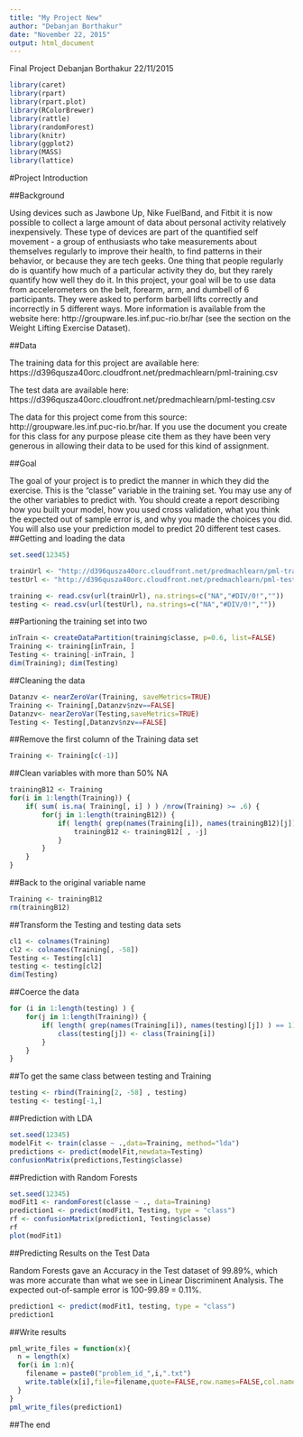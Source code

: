 ```yaml
---
title: "My Project New"
author: "Debanjan Borthakur"
date: "November 22, 2015"
output: html_document
---
```

Final Project
Debanjan Borthakur
22/11/2015
```r
library(caret)
library(rpart)
library(rpart.plot)
library(RColorBrewer)
library(rattle)
library(randomForest)
library(knitr)
library(ggplot2)
library(MASS)
library(lattice)
```
#Project Introduction

##Background

Using devices such as Jawbone Up, Nike FuelBand, and Fitbit it is now possible to collect a large amount of data about personal activity relatively inexpensively. These type of devices are part of the quantified self movement - a group of enthusiasts who take measurements about themselves regularly to improve their health, to find patterns in their behavior, or because they are tech geeks. One thing that people regularly do is quantify how much of a particular activity they do, but they rarely quantify how well they do it. In this project, your goal will be to use data from accelerometers on the belt, forearm, arm, and dumbell of 6 participants. They were asked to perform barbell lifts correctly and incorrectly in 5 different ways. More information is available from the website here: http://groupware.les.inf.puc-rio.br/har (see the section on the Weight Lifting Exercise Dataset).

##Data

The training data for this project are available here: https://d396qusza40orc.cloudfront.net/predmachlearn/pml-training.csv

The test data are available here: https://d396qusza40orc.cloudfront.net/predmachlearn/pml-testing.csv

The data for this project come from this source: http://groupware.les.inf.puc-rio.br/har. If you use the document you create for this class for any purpose please cite them as they have been very generous in allowing their data to be used for this kind of assignment.

##Goal

The goal of your project is to predict the manner in which they did the exercise. This is the “classe” variable in the training set. You may use any of the other variables to predict with. You should create a report describing how you built your model, how you used cross validation, what you think the expected out of sample error is, and why you made the choices you did. You will also use your prediction model to predict 20 different test cases.
##Getting and loading the data
```r
set.seed(12345)

trainUrl <- "http://d396qusza40orc.cloudfront.net/predmachlearn/pml-training.csv"
testUrl <- "http://d396qusza40orc.cloudfront.net/predmachlearn/pml-testing.csv"

training <- read.csv(url(trainUrl), na.strings=c("NA","#DIV/0!",""))
testing <- read.csv(url(testUrl), na.strings=c("NA","#DIV/0!",""))
```
##Partioning the training set into two
```r
inTrain <- createDataPartition(training$classe, p=0.6, list=FALSE)
Training <- training[inTrain, ]
Testing <- training[-inTrain, ]
dim(Training); dim(Testing)
```
##Cleaning the data
```r
Datanzv <- nearZeroVar(Training, saveMetrics=TRUE)
Training <- Training[,Datanzv$nzv==FALSE]
Datanzv<- nearZeroVar(Testing,saveMetrics=TRUE)
Testing <- Testing[,Datanzv$nzv==FALSE]
```
##Remove the first column of the Training data set
```r
Training <- Training[c(-1)]
```
##Clean variables with more than 50% NA
```r
trainingB12 <- Training
for(i in 1:length(Training)) {
    if( sum( is.na( Training[, i] ) ) /nrow(Training) >= .6) {
        for(j in 1:length(trainingB12)) {
            if( length( grep(names(Training[i]), names(trainingB12)[j]) ) == 1)  {
                trainingB12 <- trainingB12[ , -j]
            }   
        } 
    }
}
```
##Back to the original variable name
```r
Training <- trainingB12
rm(trainingB12)
```
##Transform the Testing and testing data sets
```r
cl1 <- colnames(Training)
cl2 <- colnames(Training[, -58])
Testing <- Testing[cl1]  
testing <- testing[cl2]        
dim(Testing)
```
##Coerce the data 
```r
for (i in 1:length(testing) ) {
    for(j in 1:length(Training)) {
        if( length( grep(names(Training[i]), names(testing)[j]) ) == 1)  {
            class(testing[j]) <- class(Training[i])
        }      
    }      
}

```
##To get the same class between testing and Training
```r
testing <- rbind(Training[2, -58] , testing)
testing <- testing[-1,]

```
##Prediction with LDA
```r
set.seed(12345)
modelFit <- train(classe ~ .,data=Training, method="lda")
predictions <- predict(modelFit,newdata=Testing)
confusionMatrix(predictions,Testing$classe)
```
##Prediction with Random Forests
```r
set.seed(12345)
modFit1 <- randomForest(classe ~ ., data=Training)
prediction1 <- predict(modFit1, Testing, type = "class")
rf <- confusionMatrix(prediction1, Testing$classe)
rf
plot(modFit1)
```

##Predicting Results on the Test Data

 Random Forests gave an Accuracy in the Test dataset of 99.89%, which was more accurate than what we see in Linear Discriminent Analysis. The expected out-of-sample error is 100-99.89 = 0.11%.
```r
prediction1 <- predict(modFit1, testing, type = "class")
prediction1
```
##Write results
```r
pml_write_files = function(x){
  n = length(x)
  for(i in 1:n){
    filename = paste0("problem_id_",i,".txt")
    write.table(x[i],file=filename,quote=FALSE,row.names=FALSE,col.names=FALSE)
  }
}  
pml_write_files(prediction1)
```
##The end